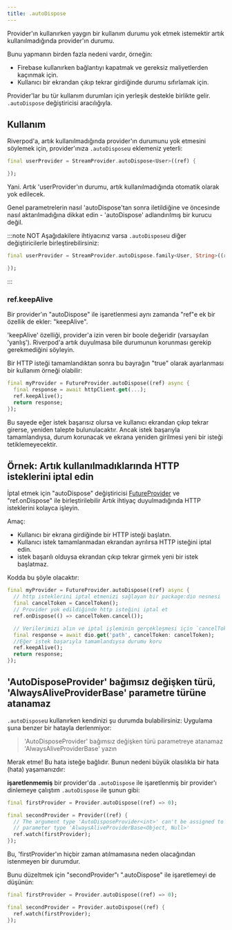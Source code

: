 ```yaml
---
title: .autoDispose
---
```



Provider'ın kullanırken yaygın bir kullanım durumu yok etmek istemektir
artık kullanılmadığında provider'ın durumu.

Bunu yapmanın birden fazla nedeni vardır, örneğin:

- Firebase kullanırken bağlantıyı kapatmak ve gereksiz maliyetlerden kaçınmak için.
- Kullanıcı bir ekrandan çıkıp tekrar girdiğinde durumu sıfırlamak için.

Provider'lar bu tür kullanım durumları için yerleşik destekle birlikte gelir.
`.autoDispose` değiştiricisi aracılığıyla.

## Kullanım

Riverpod'a, artık kullanılmadığında provider'ın durumunu yok etmesini söylemek için,
provider'ınıza `.autoDispose`u eklemeniz yeterli:

```dart
final userProvider = StreamProvider.autoDispose<User>((ref) {

});
```

Yani. Artık 'userProvider'ın durumu, artık kullanılmadığında otomatik olarak yok edilecek.

Genel parametrelerin nasıl 'autoDispose'tan sonra iletildiğine ve öncesinde nasıl aktarılmadığına dikkat edin -
'autoDispose' adlandırılmış bir kurucu değil.

:::note NOT
Aşağıdakilere ihtiyacınız varsa `.autoDispose`u diğer değiştiricilerle birleştirebilirsiniz:

```dart
final userProvider = StreamProvider.autoDispose.family<User, String>((ref, id) {

});
```

:::

### ref.keepAlive

Bir provider'ın "autoDispose" ile işaretlenmesi aynı zamanda "ref"e ek bir özellik de ekler: "keepAlive".

'keepAlive' özelliği, provider'a izin veren bir boole değeridir (varsayılan 'yanlış').
Riverpod'a artık duyulmasa bile durumunun korunması gerekip gerekmediğini söyleyin.

Bir HTTP isteği tamamlandıktan sonra bu bayrağın "true" olarak ayarlanması bir kullanım örneği olabilir:

```dart
final myProvider = FutureProvider.autoDispose((ref) async {
  final response = await httpClient.get(...);
  ref.keepAlive();
  return response;
});
```

Bu sayede eğer istek başarısız olursa ve kullanıcı ekrandan çıkıp tekrar girerse,
yeniden talepte bulunulacaktır. Ancak istek başarıyla tamamlandıysa,
durum korunacak ve ekrana yeniden girilmesi yeni bir isteği tetiklemeyecektir.

## Örnek: Artık kullanılmadıklarında HTTP isteklerini iptal edin

İptal etmek için "autoDispose" değiştiricisi [FutureProvider] ve "ref.onDispose" ile birleştirilebilir
Artık ihtiyaç duyulmadığında HTTP isteklerini kolayca işleyin.

Amaç:

- Kullanıcı bir ekrana girdiğinde bir HTTP isteği başlatın.
- Kullanıcı istek tamamlanmadan ekrandan ayrılırsa HTTP isteğini iptal edin.
- istek başarılı olduysa ekrandan çıkıp tekrar girmek yeni bir istek başlatmaz.

Kodda bu şöyle olacaktır:

```dart
final myProvider = FutureProvider.autoDispose((ref) async {
  // http isteklerini iptal etmenizi sağlayan bir package:dio nesnesi
  final cancelToken = CancelToken();
  // Provider yok edildiğinde http isteğini iptal et
  ref.onDispose(() => cancelToken.cancel());

  // Verilerimizi alın ve iptal işleminin gerçekleşmesi için `cancelToken'ımızı iletin
  final response = await dio.get('path', cancelToken: cancelToken);
  //Eğer istek başarıyla tamamlandıysa durumu koru
  ref.keepAlive();
  return response;
});
```

## 'AutoDisposeProvider' bağımsız değişken türü, 'AlwaysAliveProviderBase' parametre türüne atanamaz

`.autoDispose`u kullanırken kendinizi şu durumda bulabilirsiniz:
Uygulama şuna benzer bir hatayla derlenmiyor:

> 'AutoDisposeProvider' bağımsız değişken türü parametreye atanamaz
> 'AlwaysAliveProviderBase' yazın

Merak etme! Bu hata isteğe bağlıdır. Bunun nedeni büyük olasılıkla bir hata (hata) yaşamanızdır:

**işaretlenmemiş** bir provider'da `.autoDispose` ile işaretlenmiş bir provider'ı dinlemeye çalıştım
`.autoDispose` ile şunun gibi:

```dart
final firstProvider = Provider.autoDispose((ref) => 0);

final secondProvider = Provider((ref) {
  // The argument type 'AutoDisposeProvider<int>' can't be assigned to the
  // parameter type 'AlwaysAliveProviderBase<Object, Null>'
  ref.watch(firstProvider);
});
```

Bu, 'firstProvider'ın hiçbir zaman atılmamasına neden olacağından istenmeyen bir durumdur.

Bunu düzeltmek için "secondProvider"ı ".autoDispose" ile işaretlemeyi de düşünün:

```dart
final firstProvider = Provider.autoDispose((ref) => 0);

final secondProvider = Provider.autoDispose((ref) {
  ref.watch(firstProvider);
});
```
[futureprovider]: https://pub.dev/documentation/hooks_riverpod/3.0.0-dev.18/hooks_riverpod/FutureProvider-class.html
